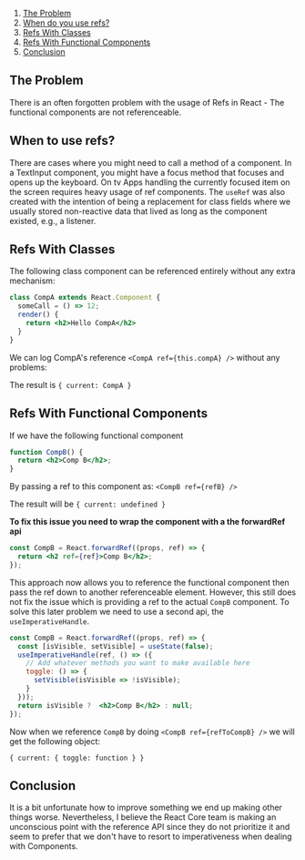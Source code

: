 
1. [The Problem](#problem)
2. [When do you use refs?](#when-to-use-refs)
3. [Refs With Classes](#with_classes)
4. [Refs With Functional Components](#with_functional_comps)
5. [Conclusion](#conclusion)

<h2 id="problem">The Problem</h2>

There is an often forgotten problem with the usage of Refs in React - The functional components are not referenceable.


<h2 id="when-to-use-refs">When to use refs?</h2>

There are cases where you might need to call a method of a component. In a TextInput component, you might have a focus method that focuses and opens up the keyboard. On tv Apps handling the currently focused item on the screen requires heavy usage of ref components. The `useRef` was also created with the intention of being a replacement for class fields where we usually stored non-reactive data that lived as long as the component existed, e.g., a listener.  



<h2 id="with_classes">Refs With Classes</h2>

The following class component can be referenced entirely without any extra mechanism:

```jsx
class CompA extends React.Component {
  someCall = () => 12;
  render() {
    return <h2>Hello CompA</h2>
  }
}
```

We can log CompA's reference `<CompA ref={this.compA} />` without any problems:

The result is `{ current: CompA }`


<h2 id="with_functional_comps">Refs With Functional Components</h2>

If we have the following functional component

```jsx
function CompB() {
  return <h2>Comp B</h2>;
}
```

By passing a ref to this component as: `<CompB ref={refB} />`

The result will be `{ current: undefined }`


<b>To fix this issue you need to wrap the component with a the forwardRef api</b>


```jsx
const CompB = React.forwardRef((props, ref) => {
  return <h2 ref={ref}>Comp B</h2>;
});
```

This approach now allows you to reference the functional component then pass the ref down to another referenceable element. However, this still does not fix the issue which is providing a ref to the actual `CompB` component. To solve this later problem we need to use a second api, the `useImperativeHandle`. 


```jsx
const CompB = React.forwardRef((props, ref) => {
  const [isVisible, setVisible] = useState(false);
  useImperativeHandle(ref, () => ({
    // Add whatever methods you want to make available here
    toggle: () => {
      setVisible(isVisible => !isVisible);
    }
  }));
  return isVisible ?  <h2>Comp B</h2> : null;
});
```

Now when we reference `CompB` by doing `<CompB ref={refToCompB} />` we will get the following object:

`{ current: { toggle: function } }`


<h2 id="conclusion">Conclusion</h2>

It is a bit unfortunate how to improve something we end up making other things worse. Nevertheless, I believe the React Core team is making an unconscious point with the reference API since they do not prioritize it and seem to prefer that we don't have to resort to imperativeness when dealing with Components.  
